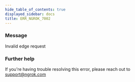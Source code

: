 ```yaml
---
hide_table_of_contents: true
displayed_sidebar: docs
title: ERR_NGROK_7002
---
```


### Message

Invalid edge request

<ErrorDetails />

### Further help

If you're having trouble resolving this error, please reach out to [support@ngrok.com](mailto:support@ngrok.com?subject=Help%20with%20ERR_NGROK_7002)
